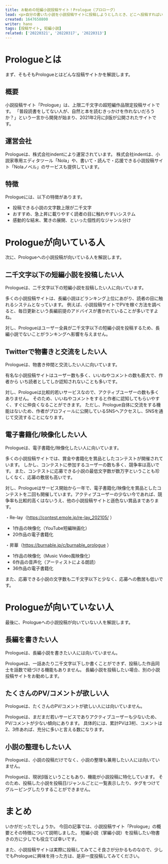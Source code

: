 ```yaml
---
title: お勧めの短編小説投稿サイト！Prologue（プロローグ）
lead: <p>自分の書いた小説を小説投稿サイトに投稿しようとしたとき、どこへ投稿すればいいのか悩むことはありませんか。</p><p>今回の記事では、筆者が一年以上利用している小説投稿サイトから、二千文字以下の短編小説（掌編小説）投稿にお勧めな小説投稿サイト「Prologue（プロローグ）」の紹介と、向いている人、向いていない人について解説します。</p><p>短編小説に興味を持ち、どこかへ投稿してみたいな、と考えている方の参考になれば嬉しいです。</p>
created: 1647658800
writer: hano
tags: [投稿サイト, 短編小説]
related: ['20220321', '20220317', '20220313']
---
```


# Prologueとは

まず、そもそもPrologueとはどんな投稿サイトかを解説します。

## 概要

小説投稿サイト「Prologue」は、上限二千文字の超短編作品限定投稿サイトです。
「普段読書をしてない人が、自然と本を読むきっかけを作れないだろうか？」という一言から開発が始まり、2021年2月にβ版が公開されたサイトです。

## 運営会社

Prologueは、株式会社indentにより運営されています。
株式会社indentは、小説家専用エディタツール「Nola」や、書いて・読んで・応援できる小説投稿サイト「Nolaノベル」のサービスも提供しています。

## 特徴

Prologueには、以下の特徴があります。
- 投稿できる小説の文字数上限が二千文字
- おすすめ、急上昇に載りやすく読者の目に触れやすいシステム
- 感動的な結末、驚きの展開、といった個性的なジャンル分け

# Prologueが向いている人

次に、Prologueへの小説投稿が向いている人を解説します。

## 二千文字以下の短編小説を投稿したい人

Prologueは、二千文字以下の短編小説を投稿したい人に向いています。

多くの小説投稿サイトは、長編小説ほどランキング上位にあがり、読者の目に触れるシステムとなっています。
例えば、小説投稿サイトでPVを稼ぐ方法を調べると、毎日更新という長編前提のアドバイスが書かれていることが多いですよね。

対し、Prologueはユーザー全員が二千文字以下の短編小説を投稿するため、長編小説でないことがランキングへ影響を与えません。

## Twitterで物書きと交流をしたい人

Prologueは、物書き仲間と交流したい人に向いています。

有名な小説投稿サイトはユーザー数も多く、いいねやコメントの数も膨大で、作者から いち読者としてしか認知されないことも多いです。

対し、Prologueは比較的若いサービスなので、アクティブユーザーの数も多くありません。
そのため、いいねやコメントをすると作者に認知してもらいやすく、すぐに仲良くなることができます。
ただし、Prologue自体に交流をする機能はないため、作者がプロフィールに公開しているSNSへアクセスし、SNSを通じて交流することになります。

## 電子書籍化/映像化したい人

Prologueは、電子書籍化/映像化したい人に向いています。

多くの小説投稿サイトでは、賞金や書籍化を賞品としたコンテストが開催されています。
しかし、コンテストに参加するユーザーの数も多く、競争率は高いです。
また、コンテストに応募できる小説の最低文字数が数万字ということも珍しくなく、応募の敷居も高いです。

対し、Prologueはサービス開始から一年で、電子書籍化/映像化を賞品としたコンテストを二回も開催しています。アクティブユーザーの少ない今であれば、競争率も比較的高くはないうえ、他の小説投稿サイトと遜色ない賞品まであります。

・Re-lay（https://contest.emole.jp/re-lay_202105/ ）
- 1作品の映像化（YouTube短編映画化）
- 20作品の電子書籍化

・昇華（https://burnable.jp/c/burnable_prologue ）
- 1作品の映像化（Music Video風映像化）
- 6作品の音声化（アーティストによる朗読）
- 36作品の電子書籍化

また、応募できる小説の文字数も二千文字以下と少なく、応募への敷居も低いです。

# Prologueが向いていない人

最後に、Prologueへの小説投稿が向いていない人を解説します。

## 長編を書きたい人

Prologueは、長編小説を書きたい人には向いていません。

Prologueは、一話あたり二千文字以下しか書くことができず、投稿した作品同士を話数で紐づける機能もありません。
長編小説を投稿したい場合、別の小説投稿サイトをお勧めします。

## たくさんのPV/コメントが欲しい人

Prologueは、たくさんのPV/コメントが欲しい人には向いていません。

Prologueは、まだまだ若いサービスでありアクティブユーザーも少ないため、PV/コメントが少ない傾向にあります。
具体的には、累計PVは3桁、コメントは2、3件あれば、充分に多いと言える数になります。

## 小説の整理もしたい人

Prologueは、小説の投稿だけでなく、小説の整理も兼用したい人には向いていません。

Prologueは、現状β版ということもあり、機能が小説投稿に特化しています。
そのため、投稿した小説を投稿日/ジャンルごとに一覧表示したり、タグをつけてグルーピングしたりすることができません。

# まとめ

いかがだったでしょうか。
今回の記事では、小説投稿サイト「Prologue」の概要とその特徴について説明しました。
短編小説（掌編小説）を投稿したい物書きの方に少しでも役立てば幸いです。

また、小説投稿サイトは実際に投稿してみてこそ良さが分かるものなので、少しでもPrologueに興味を持った方は、是非一度投稿してみてください。
